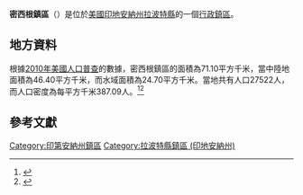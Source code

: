 {{noteTA
|G1=USState
|G2=地名
|G3=Unit
}}
{{Infobox settlement
|official_name            = 密西根鎮區
|native_name = Michigan Township
|settlement_type          = [[行政鎮區|行政鎮區]]
|image_skyline            = 
|imagesize                = 
|image_map                = Map highlighting Michigan Township, LaPorte County, Indiana.svg
|mapsize                  = 250px
|pushpin_map  =USA Indiana
|pushpin_label = 密西根鎮區
|pushpin_label_position   = top
|pushpin_map_caption      = 密西根鎮區在印地安納州的位置
|subdivision_type         = [[世界政區索引|國家]]
|subdivision_type1        = [[美国州份|州份]]
|subdivision_type2        = [[印地安納州行政区划|縣]]
|subdivision_name         = [[美国|美国]]
|subdivision_name1        = [[印地安納州|印地安納州]]
|subdivision_name2        = [[拉波特縣_(印地安納州)|拉波特縣]]
|elevation_ft             = 610
|elevation_m              = 186
|timezone                 = [[北美东部時區|北美东部時區]]
|area_total_km2           = 71.10
|area_land_km2            = 46.40
|area_water_km2           = 24.70
|area_total_sq_mi         = 
|area_land_sq_mi          = 
|area_water_sq_mi         = 
|population_as_of         = [[2010年美國人口普查|2010]]
|population_footnotes     = 
|population_total         = 27522
|population_density_km2   = auto
|population_density_sq_mi = auto
|utc_offset               = -5
|coordinates              = {{coord|41|43|33|N|86|52|33|W|type:city_region:US-AL_source:GNS-enwiki|display=inline,title}}
| coor_pinpoint           = 
| coordinates_footnotes   = 
|timezone_DST             = EDT
|utc_offset_DST           = -4
|postal_code_type         = [[美國郵區編號|郵區編號]]
|postal_code              = 
|area_code                = {{link-en|电话区号219|Area code 219|219}}
|blank_name = [[地名信息系统|GNIS ID]]
|blank_info = 453621
}}
'''密西根鎮區'''（{{lang-en|Michigan Township}}）是位於[[美國|美國]][[印地安納州|印地安納州]][[拉波特縣_(印地安納州)|拉波特縣]]的一個[[行政鎮區|行政鎮區]]。

== 地方資料 ==
根據[[2010年美國人口普查|2010年美國人口普查]]的數據，密西根鎮區的面積為71.10平方千米，當中陸地面積為46.40平方千米，而水域面積為24.70平方千米。當地共有人口27522人，而人口密度為每平方千米387.09人。<ref name="GR8">{{cite web|url=http://factfinder2.census.gov|publisher=[[美国人口调查局|美国人口调查局]]|accessdate=2011-05-14|title=American FactFinder|archive-date=2013-09-11|archive-url=https://web.archive.org/web/20130911234518/http://factfinder2.census.gov/|dead-url=no}}</ref><ref>{{cite web|url=https://www.citypopulation.de/en/usa/illinois/admin/|title=USA: Illinois (Counties and Townships) - City Population|accessdate=2020-07-31|archive-date=2020-04-22|archive-url=https://web.archive.org/web/20200422090607/https://www.citypopulation.de/en/usa/illinois/admin/|dead-url=no}}</ref>

== 參考文獻 ==
{{reflist}}

{{拉波特縣 (印地安納州)}}

{{DEFAULTSORT:Michigan Township}}
[[Category:印第安納州鎮區|Category:印第安納州鎮區]]
[[Category:拉波特縣鎮區_(印地安納州)|Category:拉波特縣鎮區 (印地安納州)]]

{{Indiana-geo-stub}}
